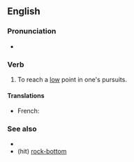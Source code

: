 ==English==

===Pronunciation===
* {{audio|en|en-au-hit the rocks.ogg|Audio (AU)}}

===Verb===
{{head|en|verb}}

# {{lb|en|idiomatic}} To reach a [[low]] point in one's pursuits.

====Translations====
{{trans-top|to be at a low point}}
* French: {{t+|fr|toucher le fond}}
{{trans-mid}}
{{trans-bottom}}

===See also===
* {{l|en|hit the rock}}
* (hit) [[rock-bottom]]